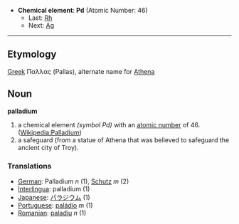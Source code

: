 *'''Chemical element''': '''Pd''' (Atomic Number: 46)
**Last: [[Rhodium|Rh]]
**Next: [[Silver|Ag]]
----
== Etymology ==

[[Greek]] &Pi;&alpha;&lambda;&lambda;&alpha;&sigmaf; (Pallas), alternate name for [[Athena]]

== Noun ==
'''palladium'''

# a chemical element ''(symbol Pd)'' with an [[atomic number]] of 46. ([[en:Palladium|Wikipedia:Palladium]])
# a safeguard (from a statue of Athena that was believed to safeguard the ancient city of Troy).

===Translations===
*[[German]]: Palladium ''n'' (1), [[Schutz]] ''m'' (2)
*[[Interlingua]]: palladium (1)
*[[Japanese]]: [[パラジウム]] (1)
*[[Portuguese]]: [[paládio]] ''m'' (1)
*[[Romanian]]: [[paladiu]] ''n'' (1)